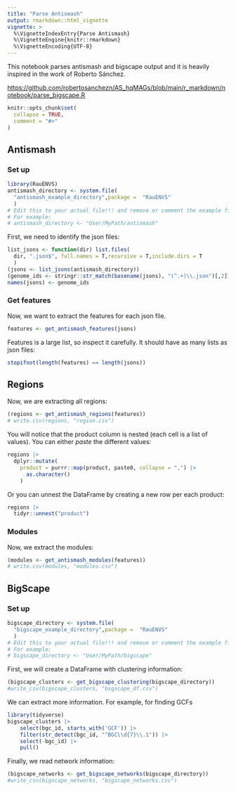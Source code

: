 ```yaml
---
title: "Parse Antismash"
output: rmarkdown::html_vignette
vignette: >
  %\VignetteIndexEntry{Parse Antismash}
  %\VignetteEngine{knitr::rmarkdown}
  %\VignetteEncoding{UTF-8}
---
```


This notebook parses antismash and bigscape output and it is heavily inspired in the work of Roberto Sánchez.

<https://github.com/robertosanchezn/AS_hqMAGs/blob/main/r_markdown/notebook/parse_bigscape.R>

```r
knitr::opts_chunk$set(
  collapse = TRUE,
  comment = "#>"
)
```

## Antismash

### Set up

```r
library(RauENVS)
antismash_directory <- system.file(
  "antismash_example_directory",package =  "RauENVS"
  )
# Edit this to your actual file!!! and remove or comment the example file
# For example:
# antismash_directory <- "User/MyPath/antismash"
```

First, we need to identify the json files:

```r
list_jsons <- function(dir) list.files(
  dir, ".json$", full.names = T,recursive = T,include.dirs = T
  )
(jsons <- list_jsons(antismash_directory))
(genome_ids <- stringr::str_match(basename(jsons), "(^.+)\\.json")[,2])
names(jsons) <- genome_ids
```

### Get features

Now, we want to extract the features for each json file.

```r
features <- get_antismash_features(jsons)
```

Features is a large list, so inspect it carefully. It should have as many lists as json files:

```r
stopifnot(length(features) == length(jsons))
```

## Regions

Now, we are extracting all regions:

```r
(regions <- get_antismash_regions(features))
# write.csv(regions, "region.csv")
```

You will notice that the product column is nested (each cell is a list of values). You can either *paste* the different values:

```r
regions |>
  dplyr::mutate(
    product = purrr::map(product, paste0, collapse = ",") |>
      as.character()
    )
```

Or you can unnest the DataFrame by creating a new row per each product:

```r
regions |>
  tidyr::unnest("product")
```

### Modules

Now, we extract the modules:

```r
(modules <- get_antismash_modules(features))
# write.csv(modules, "modules.csv")

```

## BigScape

### Set up

```r
bigscape_directory <- system.file(
  "bigscape_example_directory",package =  "RauENVS"
  )
# Edit this to your actual file!!! and remove or comment the example file
# For example:
# bigscape_directory <- "User/MyPath/bigscape"
```

First, we will create a DataFrame with clustering information:

```r
(bigscape_clusters <- get_bigscape_clustering(bigscape_directory))
#write_csv(bigscape_clusters, "bigscape_df.csv")

```

We can extract more information. For example, for finding GCFs

```r
library(tidyverse)
bigscape_clusters |>
    select(bgc_id, starts_with('GCF')) |>
    filter(str_detect(bgc_id, "^BGC\\d{7}\\.1")) |>
    select(-bgc_id) |>
    pull()
```

Finally, we read network information:

```r
(bigscape_networks <- get_bigscape_networks(bigscape_directory))
#write_csv(bigscape_networks, "bigscape_networks.csv")
```
